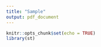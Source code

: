 ```yaml
---
title: "Sample"
output: pdf_document
---
```


```r
knitr::opts_chunk$set(echo = TRUE)
library(st)
```


```r

```

